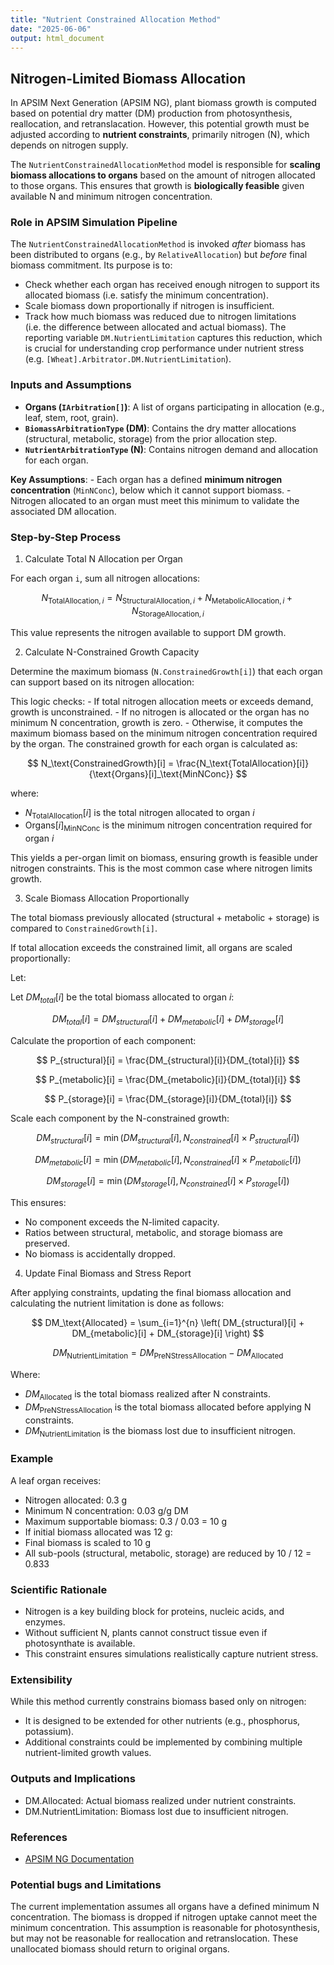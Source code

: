 ```yaml
---
title: "Nutrient Constrained Allocation Method"
date: "2025-06-06"
output: html_document
---
```




## Nitrogen-Limited Biomass Allocation

In APSIM Next Generation (APSIM NG), plant biomass growth is computed based on potential dry matter (DM) production from photosynthesis, reallocation, and retranslacation. However, this potential growth must be adjusted according to **nutrient constraints**, primarily nitrogen (N), which depends on nitrogen supply. 

The `NutrientConstrainedAllocationMethod` model is responsible for **scaling biomass allocations to organs** based on the amount of nitrogen allocated to those organs. This ensures that growth is **biologically feasible** given available N and minimum nitrogen concentration.


### Role in APSIM Simulation Pipeline

The `NutrientConstrainedAllocationMethod` is invoked *after* biomass has been distributed to organs (e.g., by `RelativeAllocation`) but *before* final biomass commitment. Its purpose is to:

- Check whether each organ has received enough nitrogen to support its allocated biomass (i.e. satisfy the minimum concentration).
- Scale biomass down proportionally if nitrogen is insufficient.
- Track how much biomass was reduced due to nitrogen limitations (i.e. the difference between allocated and actual biomass). The reporting variable `DM.NutrientLimitation` captures this reduction, which is crucial for understanding crop performance under nutrient stress (e.g. `[Wheat].Arbitrator.DM.NutrientLimitation`).

### Inputs and Assumptions

- **Organs (`IArbitration[]`)**: A list of organs participating in allocation (e.g., leaf, stem, root, grain).
- **`BiomassArbitrationType` (DM)**: Contains the dry matter allocations (structural, metabolic, storage) from the prior allocation step.
- **`NutrientArbitrationType` (N)**: Contains nitrogen demand and allocation for each organ.

**Key Assumptions**:
- Each organ has a defined **minimum nitrogen concentration** (`MinNConc`), below which it cannot support biomass.
- Nitrogen allocated to an organ must meet this minimum to validate the associated DM allocation.


### Step-by-Step Process

1. Calculate Total N Allocation per Organ

For each organ `i`, sum all nitrogen allocations:

$$
N_{\text{TotalAllocation},i} = N_{\text{StructuralAllocation},i} + N_{\text{MetabolicAllocation},i} + N_{\text{StorageAllocation},i}
$$

This value represents the nitrogen available to support DM growth.

2. Calculate N-Constrained Growth Capacity

Determine the maximum biomass (`N.ConstrainedGrowth[i]`) that each organ can support based on its nitrogen allocation:


This logic checks:
- If total nitrogen allocation meets or exceeds demand, growth is unconstrained.
- If no nitrogen is allocated or the organ has no minimum N concentration, growth is zero.
- Otherwise, it computes the maximum biomass based on the minimum nitrogen concentration required by the organ. The constrained growth for each organ is calculated as:

$$
N_\text{ConstrainedGrowth}[i] = \frac{N_\text{TotalAllocation}[i]}{\text{Organs}[i]_\text{MinNConc}}
$$

where:

- $N_\text{TotalAllocation}[i]$ is the total nitrogen allocated to organ $i$
- $\text{Organs}[i]_\text{MinNConc}$ is the minimum nitrogen concentration required for organ $i$


This yields a per-organ limit on biomass, ensuring growth is feasible under nitrogen constraints. This is the most common case where nitrogen limits growth.

3. Scale Biomass Allocation Proportionally

The total biomass previously allocated (structural + metabolic + storage) is compared to `ConstrainedGrowth[i]`.

If total allocation exceeds the constrained limit, all organs are scaled proportionally:

Let:

Let $DM_{total}[i]$ be the total biomass allocated to organ $i$:

$$
DM_{total}[i] = DM_{structural}[i] + DM_{metabolic}[i] + DM_{storage}[i]
$$

Calculate the proportion of each component:

$$
P_{structural}[i] = \frac{DM_{structural}[i]}{DM_{total}[i]}
$$

$$
P_{metabolic}[i] = \frac{DM_{metabolic}[i]}{DM_{total}[i]}
$$

$$
P_{storage}[i] = \frac{DM_{storage}[i]}{DM_{total}[i]}
$$

Scale each component by the N-constrained growth:

$$
DM_{structural}[i] = \min\left(DM_{structural}[i], N_{constrained}[i] \times P_{structural}[i]\right)
$$

$$
DM_{metabolic}[i] = \min\left(DM_{metabolic}[i], N_{constrained}[i] \times P_{metabolic}[i]\right)
$$

$$
DM_{storage}[i] = \min\left(DM_{storage}[i], N_{constrained}[i] \times P_{storage}[i]\right)
$$

This ensures:

* No component exceeds the N-limited capacity.
* Ratios between structural, metabolic, and storage biomass are preserved.
* No biomass is accidentally dropped.

4. Update Final Biomass and Stress Report

After applying constraints, updating the final biomass allocation and calculating the nutrient limitation is done as follows:

$$
DM_\text{Allocated} = \sum_{i=1}^{n} \left( DM_{structural}[i] + DM_{metabolic}[i] + DM_{storage}[i] \right)
$$

$$
DM_\text{NutrientLimitation} = DM_\text{PreNStressAllocation} - DM_\text{Allocated}
$$

Where:

- $DM_\text{Allocated}$ is the total biomass realized after N constraints.
- $DM_\text{PreNStressAllocation}$ is the total biomass allocated before applying N constraints.
- $DM_\text{NutrientLimitation}$ is the biomass lost due to insufficient nitrogen.

### Example

A leaf organ receives:

* Nitrogen allocated: 0.3 g
* Minimum N concentration: 0.03 g/g DM
 * Maximum supportable biomass: 0.3 / 0.03 = 10 g
* If initial biomass allocated was 12 g:
* Final biomass is scaled to 10 g
* All sub-pools (structural, metabolic, storage) are reduced by 10 / 12 = 0.833

### Scientific Rationale

* Nitrogen is a key building block for proteins, nucleic acids, and enzymes. 
* Without sufficient N, plants cannot construct tissue even if photosynthate is available.
* This constraint ensures simulations realistically capture nutrient stress.

### Extensibility

While this method currently constrains biomass based only on nitrogen:

* It is designed to be extended for other nutrients (e.g., phosphorus, potassium).
* Additional constraints could be implemented by combining multiple nutrient-limited growth values.

### Outputs and Implications

* DM.Allocated: Actual biomass realized under nutrient constraints.
* DM.NutrientLimitation: Biomass lost due to insufficient nitrogen.

### References

* [APSIM NG Documentation](https://apsimnextgeneration.netlify.app/)


### Potential bugs and Limitations

The current implementation assumes all organs have a defined minimum N concentration. The biomass is dropped if nitrogen uptake cannot meet the minimum concentration. This assumption is reasonable for photosynthesis, but may not be reasonable for reallocation and retranslocation. These unallocated biomass should return to original organs.
